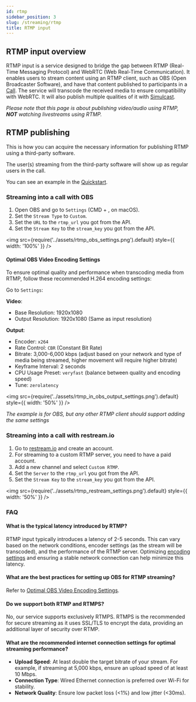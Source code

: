```yaml
---
id: rtmp
sidebar_position: 3
slug: /streaming/rtmp
title: RTMP input
---
```



## RTMP input overview

RTMP input is a service designed to bridge the gap between RTMP (Real-Time Messaging Protocol) and WebRTC (Web Real-Time Communication). 
It enables users to stream content using an RTMP client, such as OBS (Open Broadcaster Software), and have that content published to participants in a [Call](../basics/calls.mdx). 
The service will transcode the received media to ensure compatibility with WebRTC. It will also publish multiple qualities of it with [Simulcast](https://getstream.io/resources/projects/webrtc/architectures/simulcast/).

_Please note that this page is about publishing video/audio using RTMP, **NOT** watching livestreams using RTMP._

## RTMP publishing

This is how you can acquire the necessary information for publishing RTMP using a third-party software.

<RTMP />

The user(s) streaming from the third-party software will show up as regular users in the call.

You can see an example in the [Quickstart](../../streaming/overview/#test-sending-video-via-rtmp-using-obs).

### Streaming into a call with OBS

1. Open OBS and go to `Settings` (CMD + , on macOS).
2. Set the `Stream Type` to `Custom`.
3. Set the `URL` to the `rtmp_url` you got from the API.
4. Set the `Stream Key` to the `stream_key` you got from the API.

<img
  src={require('../assets/rtmp_obs_settings.png').default}
  style={{ width: '100%' }}
/>

#### Optimal OBS Video Encoding Settings

To ensure optimal quality and performance when transcoding media from RTMP, follow these recommended H.264 encoding settings:

Go to `Settings`:

**Video**:
- Base Resolution: 1920x1080
- Output Resolution: 1920x1080 (Same as input resolution)

**Output**:
- Encoder: `x264`
- Rate Control: `CBR` (Constant Bit Rate)
- Bitrate: 3,000-6,000 kbps (adjust based on your network and type of media being streamed, higher movement will require higher bitrate)
- Keyframe Interval: 2 seconds
- CPU Usage Preset: `veryfast` (balance between quality and encoding speed)
- Tune: `zerolatency`

<img
  src={require('../assets/rtmp_in_obs_output_settings.png').default}
  style={{ width: '50%' }}
/>

_The example is for OBS, but any other RTMP client should support adding the same settings_

### Streaming into a call with restream.io

1. Go to [restream.io](https://restream.io/) and create an account.
2. For streaming to a custom RTMP server, you need to have a paid account.
3. Add a new channel and select `Custom RTMP`.
4. Set the `Server` to the `rtmp_url` you got from the API.
5. Set the `Stream Key` to the `stream_key` you got from the API.

<img
  src={require('../assets/rtmp_restream_settings.png').default}
  style={{ width: '50%' }}
/>

### FAQ

#### What is the typical latency introduced by RTMP?

RTMP input typically introduces a latency of 2-5 seconds. This can vary based on the network conditions, encoder settings (as the stream will be transcoded), and the performance of the RTMP server. 
Optimizing [encoding settings](#optimal-obs-video-encoding-settings) and ensuring a stable network connection can help minimize this latency.

####  What are the best practices for setting up OBS for RTMP streaming?

Refer to [Optimal OBS Video Encoding Settings](#optimal-obs-video-encoding-settings).

#### Do we support both RTMP and RTMPS?

No, our service supports exclusively RTMPS. RTMPS is the recommended for secure streaming as it uses SSL/TLS to encrypt the data, providing an additional layer of security over RTMP.

#### What are the recommended internet connection settings for optimal streaming performance?

- **Upload Speed**: At least double the target bitrate of your stream. For example, if streaming at 5,000 kbps, ensure an upload speed of at least 10 Mbps.
- **Connection Type**: Wired Ethernet connection is preferred over Wi-Fi for stability.
- **Network Quality**: Ensure low packet loss (<1%) and low jitter (<30ms).
